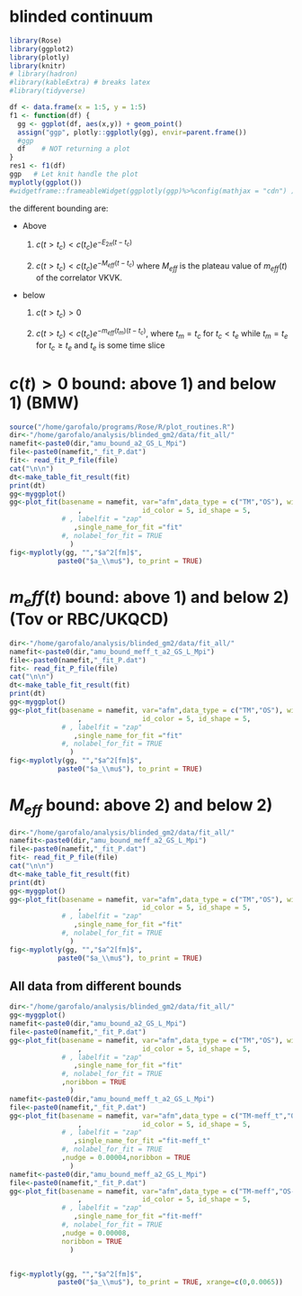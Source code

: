 # blinded continuum

```r
library(Rose)
library(ggplot2)
library(plotly)
library(knitr)
# library(hadron)
#library(kableExtra) # breaks latex
#library(tidyverse)

df <- data.frame(x = 1:5, y = 1:5)
f1 <- function(df) {
  gg <- ggplot(df, aes(x,y)) + geom_point()
  assign("ggp", plotly::ggplotly(gg), envir=parent.frame())
  #ggp
  df    # NOT returning a plot
}
res1 <- f1(df)
ggp   # Let knit handle the plot
myplotly(ggplot())
#widgetframe::frameableWidget(ggplotly(ggp)%>%config(mathjax = "cdn") )
```

the different bounding are:

- Above
  
  1) $c(t>t_c)< c(t_c) e^{-E_{2\pi} (t-t_c)}$
  
  2) $c(t>t_c)< c(t_c) e^{-M_{eff} (t-t_c)}$
    where $M_{eff}$ is the plateau value of $m_{eff}(t)$ of the correlator VKVK.

- below 

  1) $c(t>t_c) > 0$
  
  2) $c(t>t_c)< c(t_c) e^{-m_{eff}(t_m) (t-t_c)}$, where $t_m=t_c$ for  $t_c<t_e$
    while $t_m=t_e$ for $t_c\geq t_e$ and $t_e$ is some time slice

# $c(t)>0$ bound: above 1) and below 1) (BMW)

```r
source("/home/garofalo/programs/Rose/R/plot_routines.R")
dir<-"/home/garofalo/analysis/blinded_gm2/data/fit_all/"
namefit<-paste0(dir,"amu_bound_a2_GS_L_Mpi")
file<-paste0(namefit,"_fit_P.dat")
fit<- read_fit_P_file(file)
cat("\n\n")
dt<-make_table_fit_result(fit)
print(dt)
gg<-myggplot()
gg<-plot_fit(basename = namefit, var="afm",data_type = c("TM","OS"), width=1e-4, gg=gg
                 ,               id_color = 5, id_shape = 5,
             # , labelfit = "zap"
                ,single_name_for_fit ="fit"
             #, nolabel_for_fit = TRUE
               )
fig<-myplotly(gg, "","$a^2[fm]$",
            paste0("$a_\\mu$"), to_print = TRUE)
```

# $m_eff(t)$ bound: above 1) and below 2) (Tov or RBC/UKQCD)

```r
dir<-"/home/garofalo/analysis/blinded_gm2/data/fit_all/"
namefit<-paste0(dir,"amu_bound_meff_t_a2_GS_L_Mpi")
file<-paste0(namefit,"_fit_P.dat")
fit<- read_fit_P_file(file)
cat("\n\n")
dt<-make_table_fit_result(fit)
print(dt)
gg<-myggplot()
gg<-plot_fit(basename = namefit, var="afm",data_type = c("TM","OS"), width=1e-4, gg=gg
                 ,               id_color = 5, id_shape = 5,
             # , labelfit = "zap"
                ,single_name_for_fit ="fit"
             #, nolabel_for_fit = TRUE
               )
fig<-myplotly(gg, "","$a^2[fm]$",
            paste0("$a_\\mu$"), to_print = TRUE)
```

# $M_{eff}$ bound: above 2) and below 2)

```r
dir<-"/home/garofalo/analysis/blinded_gm2/data/fit_all/"
namefit<-paste0(dir,"amu_bound_meff_a2_GS_L_Mpi")
file<-paste0(namefit,"_fit_P.dat")
fit<- read_fit_P_file(file)
cat("\n\n")
dt<-make_table_fit_result(fit)
print(dt)
gg<-myggplot()
gg<-plot_fit(basename = namefit, var="afm",data_type = c("TM","OS"), width=1e-4, gg=gg
                 ,               id_color = 5, id_shape = 5,
             # , labelfit = "zap"
                ,single_name_for_fit ="fit"
             #, nolabel_for_fit = TRUE
               )
fig<-myplotly(gg, "","$a^2[fm]$",
            paste0("$a_\\mu$"), to_print = TRUE)
```

## All data from different bounds


```r
dir<-"/home/garofalo/analysis/blinded_gm2/data/fit_all/"
gg<-myggplot()
namefit<-paste0(dir,"amu_bound_a2_GS_L_Mpi")
file<-paste0(namefit,"_fit_P.dat")
gg<-plot_fit(basename = namefit, var="afm",data_type = c("TM","OS"), width=1e-4, gg=gg
                 ,               id_color = 5, id_shape = 5,
             # , labelfit = "zap"
                ,single_name_for_fit ="fit"
             #, nolabel_for_fit = TRUE
             ,noribbon = TRUE
               )
namefit<-paste0(dir,"amu_bound_meff_t_a2_GS_L_Mpi")
file<-paste0(namefit,"_fit_P.dat")
gg<-plot_fit(basename = namefit, var="afm",data_type = c("TM-meff_t","OS-meff_t"), width=1e-4, gg=gg
                 ,               id_color = 5, id_shape = 5,
             # , labelfit = "zap"
                ,single_name_for_fit ="fit-meff_t"
             #, nolabel_for_fit = TRUE
             ,nudge = 0.00004,noribbon = TRUE
               )
namefit<-paste0(dir,"amu_bound_meff_a2_GS_L_Mpi")
file<-paste0(namefit,"_fit_P.dat")
gg<-plot_fit(basename = namefit, var="afm",data_type = c("TM-meff","OS-meff"), width=1e-4, gg=gg
                 ,               id_color = 5, id_shape = 5,
             # , labelfit = "zap"
                ,single_name_for_fit ="fit-meff"
             #, nolabel_for_fit = TRUE
             ,nudge = 0.00008,
             noribbon = TRUE
               )


fig<-myplotly(gg, "","$a^2[fm]$",
            paste0("$a_\\mu$"), to_print = TRUE, xrange=c(0,0.0065))
```